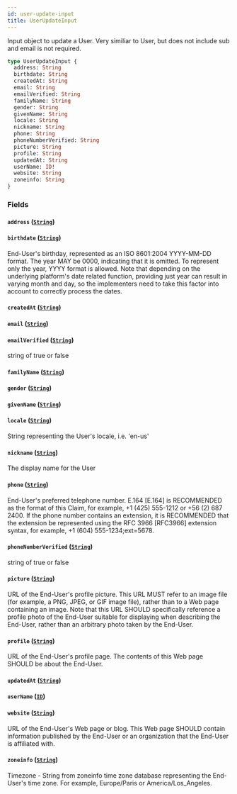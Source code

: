 ```yaml
---
id: user-update-input
title: UserUpdateInput
---
```


Input object to update a User.
Very similiar to User, but does not include sub and email is not required.

```graphql
type UserUpdateInput {
  address: String
  birthdate: String
  createdAt: String
  email: String
  emailVerified: String
  familyName: String
  gender: String
  givenName: String
  locale: String
  nickname: String
  phone: String
  phoneNumberVerified: String
  picture: String
  profile: String
  updatedAt: String
  userName: ID!
  website: String
  zoneinfo: String
}
```

### Fields

#### `address` ([`String`](/developers/shared-apis/adminidentity-api/graphql/reference/scalars/string))

#### `birthdate` ([`String`](/developers/shared-apis/adminidentity-api/graphql/reference/scalars/string))

End-User's birthday, represented as an ISO 8601:2004 YYYY-MM-DD format. The
year MAY be 0000, indicating that it is omitted. To represent only the year,
YYYY format is allowed. Note that depending on the underlying platform's date
related function, providing just year can result in varying month and day, so
the implementers need to take this factor into account to correctly process the dates.

#### `createdAt` ([`String`](/developers/shared-apis/adminidentity-api/graphql/reference/scalars/string))

#### `email` ([`String`](/developers/shared-apis/adminidentity-api/graphql/reference/scalars/string))

#### `emailVerified` ([`String`](/developers/shared-apis/adminidentity-api/graphql/reference/scalars/string))

string of true or false

#### `familyName` ([`String`](/developers/shared-apis/adminidentity-api/graphql/reference/scalars/string))

#### `gender` ([`String`](/developers/shared-apis/adminidentity-api/graphql/reference/scalars/string))

#### `givenName` ([`String`](/developers/shared-apis/adminidentity-api/graphql/reference/scalars/string))

#### `locale` ([`String`](/developers/shared-apis/adminidentity-api/graphql/reference/scalars/string))

String representing the User's locale, i.e. 'en-us'

#### `nickname` ([`String`](/developers/shared-apis/adminidentity-api/graphql/reference/scalars/string))

The display name for the User

#### `phone` ([`String`](/developers/shared-apis/adminidentity-api/graphql/reference/scalars/string))

End-User's preferred telephone number. E.164 [E.164] is RECOMMENDED as the
format of this Claim, for example, +1 (425) 555-1212 or +56 (2) 687 2400. If
the phone number contains an extension, it is RECOMMENDED that the extension
be represented using the RFC 3966 [RFC3966] extension syntax, for example, +1
(604) 555-1234;ext=5678.

#### `phoneNumberVerified` ([`String`](/developers/shared-apis/adminidentity-api/graphql/reference/scalars/string))

string of true or false

#### `picture` ([`String`](/developers/shared-apis/adminidentity-api/graphql/reference/scalars/string))

URL of the End-User's profile picture. This URL MUST refer to an image file
(for example, a PNG, JPEG, or GIF image file), rather than to a Web page
containing an image. Note that this URL SHOULD specifically reference a
profile photo of the End-User suitable for displaying when describing the
End-User, rather than an arbitrary photo taken by the End-User.

#### `profile` ([`String`](/developers/shared-apis/adminidentity-api/graphql/reference/scalars/string))

URL of the End-User's profile page. The contents of this Web page SHOULD be about the End-User.

#### `updatedAt` ([`String`](/developers/shared-apis/adminidentity-api/graphql/reference/scalars/string))

#### `userName` ([`ID`](/developers/shared-apis/adminidentity-api/graphql/reference/scalars/id))

#### `website` ([`String`](/developers/shared-apis/adminidentity-api/graphql/reference/scalars/string))

URL of the End-User's Web page or blog. This Web page SHOULD contain
information published by the End-User or an organization that the End-User is
affiliated with.

#### `zoneinfo` ([`String`](/developers/shared-apis/adminidentity-api/graphql/reference/scalars/string))

Timezone - String from zoneinfo time zone database representing the End-User's
time zone. For example, Europe/Paris or America/Los_Angeles.

